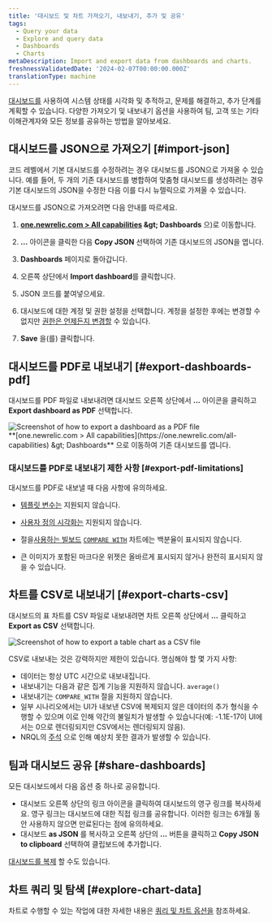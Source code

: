 ```yaml
---
title: '대시보드 및 차트 가져오기, 내보내기, 추가 및 공유'
tags:
  - Query your data
  - Explore and query data
  - Dashboards
  - Charts
metaDescription: Import and export data from dashboards and charts.
freshnessValidatedDate: '2024-02-07T00:00:00.000Z'
translationType: machine
---
```




[대시보드를](/docs/query-your-data/explore-query-data/dashboards/introduction-dashboards/) 사용하여 시스템 상태를 시각화 및 추적하고, 문제를 해결하고, 추가 단계를 계획할 수 있습니다. 다양한 가져오기 및 내보내기 옵션을 사용하여 팀, 고객 또는 기타 이해관계자와 모든 정보를 공유하는 방법을 알아보세요.

## 대시보드를 JSON으로 가져오기 [#import-json]

코드 레벨에서 기본 대시보드를 수정하려는 경우 대시보드를 JSON으로 가져올 수 있습니다. 예를 들어, 두 개의 기존 대시보드를 병합하여 맞춤형 대시보드를 생성하려는 경우 기본 대시보드의 JSON을 수정한 다음 이를 다시 뉴렐릭으로 가져올 수 있습니다.

대시보드를 JSON으로 가져오려면 다음 안내를 따르세요.

1. <DNT>**[one.newrelic.com &gt; All capabilities](https://one.newrelic.com/all-capabilities) &amp;gt; Dashboards**</DNT> 으)로 이동합니다.

2. <DNT>**...**</DNT> 아이콘을 클릭한 다음 <DNT>**Copy JSON**</DNT> 선택하여 기존 대시보드의 JSON을 엽니다.

3. <DNT>**Dashboards**</DNT> 페이지로 돌아갑니다.

4. 오른쪽 상단에서 <DNT>**Import dashboard**</DNT>를 클릭합니다.

5. JSON 코드를 붙여넣으세요.

6. 대시보드에 대한 계정 및 권한 설정을 선택합니다. 계정을 설정한 후에는 변경할 수 없지만 [권한은 언제든지 변경할](/docs/query-your-data/explore-query-data/dashboards/manage-your-dashboard/#dash-settings) 수 있습니다.

7. <DNT>**Save**</DNT> 을(를) 클릭합니다.

## 대시보드를 PDF로 내보내기 [#export-dashboards-pdf]

대시보드를 PDF 파일로 내보내려면 대시보드 오른쪽 상단에서 <DNT>**...**</DNT> 아이콘을 클릭하고 <DNT>**Export dashboard as PDF**</DNT> 선택합니다.

<img title="Export dashboard as PDF" alt="Screenshot of how to export a dashboard as a PDF file" src={dashboardsExportPdf} />

<figcaption>
  <DNT>**[one.newrelic.com &gt; All capabilities](https://one.newrelic.com/all-capabilities) &amp;gt; Dashboards**</DNT> 으로 이동하여 기존 대시보드를 엽니다.
</figcaption>

### 대시보드를 PDF로 내보내기 제한 사항 [#export-pdf-limitations]

대시보드를 PDF로 내보낼 때 다음 사항에 유의하세요.

* [템플릿 변수는](/docs/query-your-data/explore-query-data/dashboards/dashboard-template-variables/#requirements) 지원되지 않습니다.

* [사용자 정의 시각화는](/docs/query-your-data/explore-query-data/dashboards/add-custom-visualizations-your-dashboards/) 지원되지 않습니다.

* 절을[사용하는 빌보드](/docs/query-your-data/explore-query-data/use-charts/chart-types/#widget-billboard) [`COMPARE WITH`](/docs/nrql/nrql-syntax-clauses-functions/#sel-compare) 차트에는 백분율이 표시되지 않습니다.

* 큰 이미지가 포함된 마크다운 위젯은 올바르게 표시되지 않거나 완전히 표시되지 않을 수 있습니다.

## 차트를 CSV로 내보내기 [#export-charts-csv]

대시보드의 표 차트를 CSV 파일로 내보내려면 차트 오른쪽 상단에서 <DNT>**...**</DNT> 클릭하고 <DNT>**Export as CSV**</DNT> 선택합니다.

<img title="Export chart as CSV" alt="Screenshot of how to export a table chart as a CSV file" src={dashboardsExportCsv} />

CSV로 내보내는 것은 강력하지만 제한이 있습니다. 명심해야 할 몇 가지 사항:

* 데이터는 항상 UTC 시간으로 내보내집니다.
* 내보내기는 다음과 같은 집계 기능을 지원하지 않습니다. `average()`
* 내보내기는 `COMPARE_WITH` 절을 지원하지 않습니다.
* 일부 시나리오에서는 UI가 내보낸 CSV에 복제되지 않은 데이터의 추가 형식을 수행할 수 있으며 이로 인해 약간의 불일치가 발생할 수 있습니다(예: -1.1E-17이 UI에서는 0으로 렌더링되지만 CSV에서는 렌더링되지 않음).
* NRQL의 [주석](https://docs.newrelic.com/docs/nrql/nrql-syntax-clauses-functions/#comments) 으로 인해 예상치 못한 결과가 발생할 수 있습니다.

## 팀과 대시보드 공유 [#share-dashboards]

모든 대시보드에서 다음 옵션 중 하나로 공유합니다.

* 대시보드 오른쪽 상단의 링크 아이콘을 클릭하여 대시보드의 영구 링크를 복사하세요. 영구 링크는 대시보드에 대한 직접 링크를 공유합니다. 이러한 링크는 6개월 동안 사용하지 않으면 만료된다는 점에 유의하세요.
* 대시보드 <DNT>**as JSON**</DNT> 를 복사하고 오른쪽 상단의 <DNT>**...**</DNT> 버튼을 클릭하고 <DNT>**Copy JSON to clipboard**</DNT> 선택하여 클립보드에 추가합니다.

[대시보드를 복제](/docs/query-your-data/explore-query-data/dashboards/introduction-dashboards/#dashboards-clone) 할 수도 있습니다.

## 차트 쿼리 및 탐색 [#explore-chart-data]

차트로 수행할 수 있는 작업에 대한 자세한 내용은 [쿼리 및 차트 옵션을](/docs/new-relic-solutions/new-relic-one/ui-data/basic-ui-features/#data-analysis) 참조하세요.
